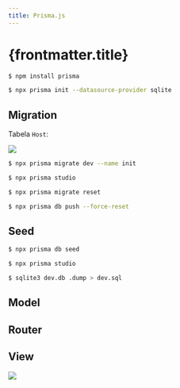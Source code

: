 ```yaml
---
title: Prisma.js
---
```



# {frontmatter.title}

```bash
$ npm install prisma

$ npx prisma init --datasource-provider sqlite
```

<CodeTree src="/codes/expressjs/monitor-app-prismajs-simple" />

## Migration

<CodePreview src="/codes/expressjs/monitor-app-prismajs-simple/back/prisma/schema.prisma" />

Tabela `Host`:

![](/dw/imgs/expressjs/prismajs-simple/monitor-db-hosts.png)

<CodePreview src="/codes/expressjs/monitor-app-prismajs-simple/back/.env.example" />

```bash
$ npx prisma migrate dev --name init

$ npx prisma studio

$ npx prisma migrate reset

$ npx prisma db push --force-reset
```

## Seed

<CodePreview src="/codes/expressjs/monitor-app-prismajs-simple/back/prisma/seed.js" />

<CodePreview src="/codes/expressjs/monitor-app-prismajs-simple/back/prisma/seeders.json" />

<CodePreview src="/codes/expressjs/monitor-app-prismajs-simple/back/package.json" />

```bash
$ npx prisma db seed

$ npx prisma studio
```

```bash
$ sqlite3 dev.db .dump > dev.sql
```

## Model

<CodePreview src="/codes/expressjs/monitor-app-prismajs-simple/back/src/database/database.js" />

<CodePreview src="/codes/expressjs/monitor-app-prismajs-simple/back/src/models/Hosts.js" />

## Router

<CodePreview src="/codes/expressjs/monitor-app-prismajs-simple/back/src/routes.js" highlightLines="29"  />

## View

![](/dw/imgs/expressjs/prismajs-simple/monitor-app.png)

